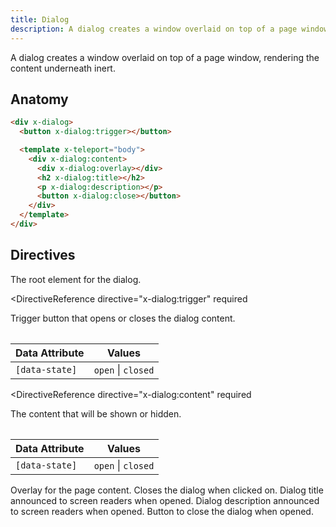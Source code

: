```yaml
---
title: Dialog
description: A dialog creates a window overlaid on top of a page window, rendering the content underneath inert.
---
```



<Toolbelt />

<Lede>
  A dialog creates a window overlaid on top of a page window, rendering the
  content underneath inert.
</Lede>

<DialogDemo />

## Anatomy

```html
<div x-dialog>
  <button x-dialog:trigger></button>

  <template x-teleport="body">
    <div x-dialog:content>
      <div x-dialog:overlay></div>
      <h2 x-dialog:title></h2>
      <p x-dialog:description></p>
      <button x-dialog:close></button>
    </div>
  </template>
</div>
```

## Directives

<DirectiveReference directive="x-dialog" required>
  The root element for the dialog.
</DirectiveReference>

<DirectiveReference
  directive="x-dialog:trigger"
  required
>
  Trigger button that opens or closes the dialog content.

  <Table>

| Data Attribute | Values             |
| -------------- | ------------------ |
| `[data-state]` | `open` \| `closed` |

  </Table>
</DirectiveReference>

<DirectiveReference
  directive="x-dialog:content"
  required
>
  The content that will be shown or hidden.

  <Table>

| Data Attribute | Values             |
| -------------- | ------------------ |
| `[data-state]` | `open` \| `closed` |

  </Table>
</DirectiveReference>

<DirectiveReference directive="x-dialog:overlay">
  Overlay for the page content. Closes the dialog when clicked on.
</DirectiveReference>

<DirectiveReference directive="x-dialog:title">
  Dialog title announced to screen readers when opened.
</DirectiveReference>

<DirectiveReference directive="x-dialog:description">
  Dialog description announced to screen readers when opened.
</DirectiveReference>

<DirectiveReference directive="x-dialog:close" required>
  Button to close the dialog when opened.
</DirectiveReference>

